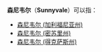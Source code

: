 '''森尼韦尔'''（'''Sunnyvale'''）可以指：
*[[森尼韦尔_(加利福尼亚州)|森尼韦尔 (加利福尼亚州)]]
*[[森尼韦尔_(密苏里州)|森尼韦尔 (密苏里州)]]
*[[森尼韦尔_(得克萨斯州)|森尼韦尔 (得克萨斯州)]]
{{disambig|Cat=四字地名消歧義}}